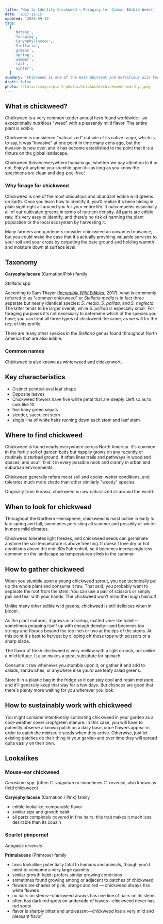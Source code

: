 ```yaml
---
title: 'How to Identify Chickweed — Foraging for Common Edible Weeds'
date: '2017-12-15'
updated: '2024-09-10'
tags:
  [
    'botany',
    'foraging',
    'Caryophyllaceae',
    'Stellaria',
    'greens',
    'spring',
    'summer',
    'fall',
    'winter',
  ]
summary: 'Chickweed is one of the most abundant and nutritious wild foods you can eat during times of the year when not much else is growing.'
draft: false
photo: /static/images/plant-photos/chickweed/chickweed-healthy.jpeg
---
```



<div className="rounded-lg bg-gray-100 p-4 dark:bg-gray-800">
  <TOCInline toc={props.toc} toHeading={3} asDisclosure />
</div>

## What is chickweed?

Chickweed is a very common tender annual herb found worldwide—an exceptionally nutritious "weed" with a pleasantly mild flavor. The entire plant is edible.

Chickweed is considered "naturalized" outside of its native range, which is to say, it was "invasive" at one point in time many eons ago, but the invasion is now over, and it has become established to the point that it is a fixture on the global landscape.

Chickweed thrives everywhere humans go, whether we pay attention to it or not. Enjoy it anytime you stumble upon it—as long as you know the specimens are clean and dog-pee-free!

### Why forage for chickweed

Chickweed is one of the most ubiquitous and abundant edible wild greens on Earth. Once you learn how to identify it, you'll realize it's been hiding in plain sight right all around you for your entire life. It outcompetes essentially all of our cultivated greens in terms of nutrient density. All parts are edible raw, it's very easy to identify, and there's no risk of harming the plant population or the local ecosystem by harvesting it.

Many farmers and gardeners consider chickweed an unwanted nuisance, but you could make the case that it's actually providing valuable services to your soil and your crops by carpeting the bare ground and holding warmth and moisture down at surface level.

<Photo
  photo="/static/images/plant-photos/chickweed/chickweed-flower.jpeg"
  desc="Five deeply-cleft white petals that almost look like ten—that's chickweed, alright!"
/>

## Taxonomy

**Caryophyllaceae** (Carnation/Pink) family

_Stellaria_ spp.

According to Sam Thayer ([_Incredible Wild Edibles_](https://www.foragersharvest.com/store/p330/IncredibleWildEdibles.html), 2017), what is commonly referred to as "common chickweed" or _Stellaria media_ is in fact three separate but nearly identical species: _S. media_, _S. pallida_, and _S. neglecta_. The latter tends to be larger overall, while _S. pallida_ is especially small. For foraging purposes it's not necessary to determine which of the species you have; you can treat all three types of chickweed the same, as we will for the rest of this profile.

There are many other species in the _Stellaria_ genus found throughout North America that are also edible.

### Common names

Chickweed is also known as winterweed and chickenwort.

## Key characteristics

- Distinct pointed-oval leaf shape
- Opposite leaves
- Chickweed flowers have five white petal that are deeply cleft so as to look like 10
- five hairy green sepals
- slender, succulent stem
- single line of white hairs running down each stem and leaf stem

<Photo
  photo="/static/images/plant-photos/chickweed/chickweed-sprouts.jpeg"
  desc="Young chickweed sprouts emerging in late fall."
/>

## Where to find chickweed

Chickweed is found nearly everywhere across North America. It's common in the fertile soil of garden beds but happily grows on any recently or routinely disturbed ground. It often lines trails and pathways in woodland spaces, and uou'll find it in every possible nook and cranny in urban and suburban environments.

Chickweed generally refers moist soil and cooler, wetter conditions, and tolerates much more shade than other similarly "weedy" species.

Originally from Eurasia, chickweed is now naturalized all around the world.

<Photo
  photo="/static/images/plant-photos/chickweed/chickweed-patch.jpeg"
  desc="Chickweed can quickly take over recently disturbed soil."
/>

## When to look for chickweed

Throughout the Northern Hemisphere, chickweed is most active in early to late spring and fall, sometimes persisting all summer and possibly all winter in more mild climates.

Chickweed tolerates light freezes, and chickweed seeds can germinate anytime the soil temperature is above freezing.
It doesn't love dry or hot conditions above the mid-80s Fahrenheit, so it becomes increasingly less common on the landscape as temperatures climb in the summer.

<Photo
  photo="/static/images/plant-photos/chickweed/chickweed-stem.jpeg"
  desc="This healthy chickweed specimen was already quite mature in late winter in Kentucky."
/>

## How to gather chickweed

When you stumble upon a young chickweed sprout, you can technically pull up the whole plant and consume it raw. That said, you probably want to separate the root from the stem. You can use a pair of scissors or simply pull and tear with your hands. The chickweed won't mind the rough haircut!

Unlike many other edible wild greens, chickweed is still delicious when in bloom.

As the plant matures, it grows in a trailing, matted vine-like habit—sometimes propping itself up with enough density—and becomes too stringy and fibrous beyond the top inch or two at the tips of the stems. At this point it's best to harvest by clipping off those tops with scissors or a sharp blade.

The flavor of fresh chickweed is very mellow with a light crunch, not unlike a mild lettuce. It also makes a great substitute for spinach.

Consume it raw whenever you stumble upon it, or gather it and add to salads, sandwiches, or anywhere else you'd use leafy salad greens.

Store it in a plastic bag in the fridge so it can stay cool and retain moisture, and it'll generally keep that way for a few days. But chances are good that there's plenty more waiting for you wherever you look.

## How to sustainably work with chickweed

You might consider intentionally cultivating chickweed in your garden as a cool-weather cover crop/green manure. In this case, you will have to patiently observe a known patch on a daily basis once flowers appear in order to catch the miniscule seeds when they arrive. Otherwise, just let existing patches do their thing in your garden and over time they will spread quite easily on their own.

## Lookalikes

### Mouse-ear chickweed

<Photo
  photo="/static/images/plant-photos/chickweed/chickweed-mouse.jpeg"
  desc="Mouse-ear chickweed is also edible but too hairy to be palatable."
/>

_Cerastium_ spp. (often _C. vulgatum_ or sometimes _C. arvense_, also known as field chickweed)

**Caryophyllaceae** (Carnation / Pink) family

- edible lookalike; comparable flavor
- similar size and growth habit
- all parts completely covered in fine hairs; this trait makes it much less desirable than its cousin

### Scarlet pimpernel

<Photo
  photo="/static/images/plant-photos/chickweed/pimpernel.jpeg"
  desc="Scarlet pimpernel is toxic but easily distinguished from common chickweed thanks to its pink-orange flowers and lack of hairs."
/>

_Anagallis arvensis_

**Primulaceae** (Primrose) family

- toxic lookalike; potentially fatal to humans and animals, though you'd need to consume a very large quantity
- similar growth habit; prefers similar growing conditions
- sometimes found growing among or adjacent to patches of chickweed
- flowers are shades of pink, orange and red — chickweed always has white flowers
- no hairs on stems—chickweed always has one line of hairs on its stems
- often has dark red spots on underside of leaves—chickweed never has red spots
- flavor is sharply bitter and unpleasant—chickweed has a very mild
  and pleasant flavor

<BookCTA />
